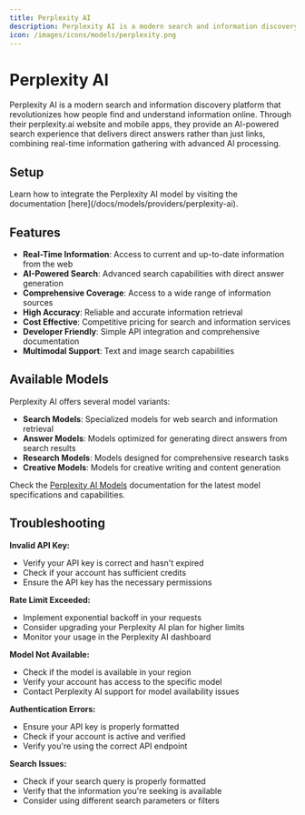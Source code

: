 ```yaml
---
title: Perplexity AI
description: Perplexity AI is a modern search and information discovery platform that revolutionizes how people find and understand information online through AI-powered search and real-time information gathering.
icon: /images/icons/models/perplexity.png
---
```


[Perplexity AI Settings]: https://perplexity.ai/settings/api
[Perplexity AI Docs]: https://docs.perplexity.ai/
[Perplexity AI Models]: https://docs.perplexity.ai/docs/models

[Lamatic.ai Studio]: https://studio.lamatic.ai
[Lamatic support]: https://lamatic.ai/docs/slack


# Perplexity AI
<IntegrationOverviw slug="perplexity-ai" type="models" />

Perplexity AI is a modern search and information discovery platform that revolutionizes how people find and understand information online. Through their perplexity.ai website and mobile apps, they provide an AI-powered search experience that delivers direct answers rather than just links, combining real-time information gathering with advanced AI processing.


## Setup
<Callout type="info">
Learn how to integrate the Perplexity AI model by visiting the documentation [here](/docs/models/providers/perplexity-ai).
</Callout>

## Features

- **Real-Time Information**: Access to current and up-to-date information from the web
- **AI-Powered Search**: Advanced search capabilities with direct answer generation
- **Comprehensive Coverage**: Access to a wide range of information sources
- **High Accuracy**: Reliable and accurate information retrieval
- **Cost Effective**: Competitive pricing for search and information services
- **Developer Friendly**: Simple API integration and comprehensive documentation
- **Multimodal Support**: Text and image search capabilities

## Available Models

Perplexity AI offers several model variants:

- **Search Models**: Specialized models for web search and information retrieval
- **Answer Models**: Models optimized for generating direct answers from search results
- **Research Models**: Models designed for comprehensive research tasks
- **Creative Models**: Models for creative writing and content generation

Check the [Perplexity AI Models][Perplexity AI Models] documentation for the latest model specifications and capabilities.

## Troubleshooting

**Invalid API Key:**
- Verify your API key is correct and hasn't expired
- Check if your account has sufficient credits
- Ensure the API key has the necessary permissions

**Rate Limit Exceeded:**
- Implement exponential backoff in your requests
- Consider upgrading your Perplexity AI plan for higher limits
- Monitor your usage in the Perplexity AI dashboard

**Model Not Available:**
- Check if the model is available in your region
- Verify your account has access to the specific model
- Contact Perplexity AI support for model availability issues

**Authentication Errors:**
- Ensure your API key is properly formatted
- Check if your account is active and verified
- Verify you're using the correct API endpoint

**Search Issues:**
- Check if your search query is properly formatted
- Verify that the information you're seeking is available
- Consider using different search parameters or filters
